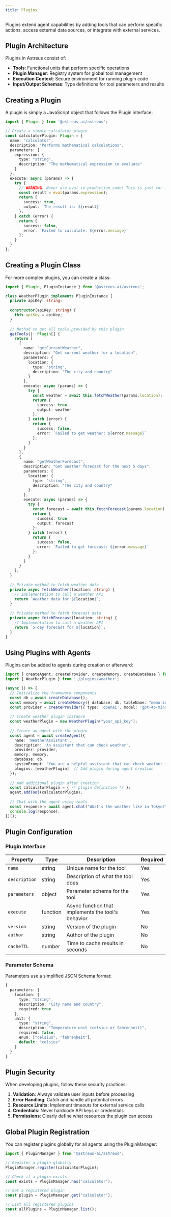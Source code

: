```yaml
---
title: Plugins
---
```


Plugins extend agent capabilities by adding tools that can perform specific actions, access external data sources, or integrate with external services.

## Plugin Architecture

Plugins in Astreus consist of:

- **Tools**: Functional units that perform specific operations
- **Plugin Manager**: Registry system for global tool management
- **Execution Context**: Secure environment for running plugin code
- **Input/Output Schemas**: Type definitions for tool parameters and results

## Creating a Plugin

A plugin is simply a JavaScript object that follows the Plugin interface:

```typescript
import { Plugin } from '@astreus-ai/astreus';

// Create a simple calculator plugin
const calculatorPlugin: Plugin = {
  name: "calculator",
  description: "Performs mathematical calculations",
  parameters: {
    expression: {
      type: "string",
      description: "The mathematical expression to evaluate"
    }
  },
  execute: async (params) => {
    try {
      // WARNING: Never use eval in production code! This is just for illustration
      const result = eval(params.expression);
      return {
        success: true,
        output: `The result is: ${result}`
      };
    } catch (error) {
      return {
        success: false,
        error: `Failed to calculate: ${error.message}`
      };
    }
  }
};
```

## Creating a Plugin Class

For more complex plugins, you can create a class:

```typescript
import { Plugin, PluginInstance } from '@astreus-ai/astreus';

class WeatherPlugin implements PluginInstance {
  private apiKey: string;
  
  constructor(apiKey: string) {
    this.apiKey = apiKey;
  }
  
  // Method to get all tools provided by this plugin
  getTools(): Plugin[] {
    return [
      {
        name: "getCurrentWeather",
        description: "Get current weather for a location",
        parameters: {
          location: {
            type: "string",
            description: "The city and country"
          }
        },
        execute: async (params) => {
          try {
            const weather = await this.fetchWeather(params.location);
            return {
              success: true,
              output: weather
            };
          } catch (error) {
            return {
              success: false,
              error: `Failed to get weather: ${error.message}`
            };
          }
        }
      },
      {
        name: "getWeatherForecast",
        description: "Get weather forecast for the next 5 days",
        parameters: {
          location: {
            type: "string",
            description: "The city and country"
          }
        },
        execute: async (params) => {
          try {
            const forecast = await this.fetchForecast(params.location);
            return {
              success: true,
              output: forecast
            };
          } catch (error) {
            return {
              success: false,
              error: `Failed to get forecast: ${error.message}`
            };
          }
        }
      }
    ];
  }
  
  // Private method to fetch weather data
  private async fetchWeather(location: string) {
    // Implementation to call a weather API
    return `Weather data for ${location}`;
  }
  
  // Private method to fetch forecast data
  private async fetchForecast(location: string) {
    // Implementation to call a weather API
    return `5-day forecast for ${location}`;
  }
}
```

## Using Plugins with Agents

Plugins can be added to agents during creation or afterward:

```typescript
import { createAgent, createProvider, createMemory, createDatabase } from '@astreus-ai/astreus';
import { WeatherPlugin } from './plugins/weather';

(async () => {
  // Initialize the framework components
  const db = await createDatabase();
  const memory = await createMemory({ database: db, tableName: "memories" });
  const provider = createProvider({ type: 'openai', model: 'gpt-4o-mini' });
  
  // Create weather plugin instance
  const weatherPlugin = new WeatherPlugin("your_api_key");
  
  // Create an agent with the plugin
  const agent = await createAgent({
    name: 'WeatherAssistant',
    description: 'An assistant that can check weather',
    provider: provider,
    memory: memory,
    database: db,
    systemPrompt: "You are a helpful assistant that can check weather information.",
    plugins: [weatherPlugin]  // Add plugin during agent creation
  });
  
  // Add additional plugin after creation
  const calculatorPlugin = { /* plugin definition */ };
  agent.addTool(calculatorPlugin);
  
  // Chat with the agent using tools
  const response = await agent.chat("What's the weather like in Tokyo?");
  console.log(response);
})();
```

## Plugin Configuration

### Plugin Interface

| Property | Type | Description | Required |
|----------|------|-------------|----------|
| `name` | string | Unique name for the tool | Yes |
| `description` | string | Description of what the tool does | Yes |
| `parameters` | object | Parameter schema for the tool | Yes |
| `execute` | function | Async function that implements the tool's behavior | Yes |
| `version` | string | Version of the plugin | No |
| `author` | string | Author of the plugin | No |
| `cacheTTL` | number | Time to cache results in seconds | No |

### Parameter Schema

Parameters use a simplified JSON Schema format:

```typescript
{
  parameters: {
    location: {
      type: "string",
      description: "City name and country",
      required: true
    },
    unit: {
      type: "string",
      description: "Temperature unit (celsius or fahrenheit)",
      required: false,
      enum: ["celsius", "fahrenheit"],
      default: "celsius"
    }
  }
}
```

## Plugin Security

When developing plugins, follow these security practices:

1. **Validation**: Always validate user inputs before processing
2. **Error Handling**: Catch and handle all potential errors
3. **Resource Limits**: Implement timeouts for external service calls
4. **Credentials**: Never hardcode API keys or credentials
5. **Permissions**: Clearly define what resources the plugin can access

## Global Plugin Registration

You can register plugins globally for all agents using the PluginManager:

```typescript
import { PluginManager } from '@astreus-ai/astreus';

// Register a plugin globally
PluginManager.register(calculatorPlugin);

// Check if a plugin exists
const exists = PluginManager.has("calculator");

// Get a registered plugin
const plugin = PluginManager.get("calculator");

// List all registered plugins
const allPlugins = PluginManager.list();
``` 